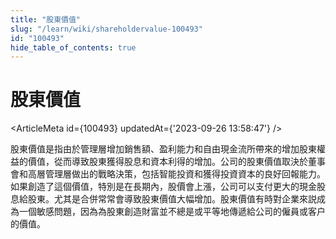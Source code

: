 ```yaml
---
title: "股東價值"
slug: "/learn/wiki/shareholdervalue-100493"
id: "100493"
hide_table_of_contents: true
---
```



# 股東價值

<ArticleMeta id={100493} updatedAt={'2023-09-26 13:58:47'} />
<div className='border-solid border-b border-t-0 my-4 border-[var(--ifm-color-gray-300)]' />

股東價值是指由於管理層增加銷售額、盈利能力和自由現金流所帶來的增加股東權益的價值，從而導致股東獲得股息和資本利得的增加。公司的股東價值取決於董事會和高層管理層做出的戰略決策，包括智能投資和獲得投資資本的良好回報能力。如果創造了這個價值，特別是在長期內，股價會上漲，公司可以支付更大的現金股息給股東。尤其是合併常常會導致股東價值大幅增加。股東價值有時對企業來説成為一個敏感問題，因為為股東創造財富並不總是或平等地傳遞給公司的僱員或客户的價值。
